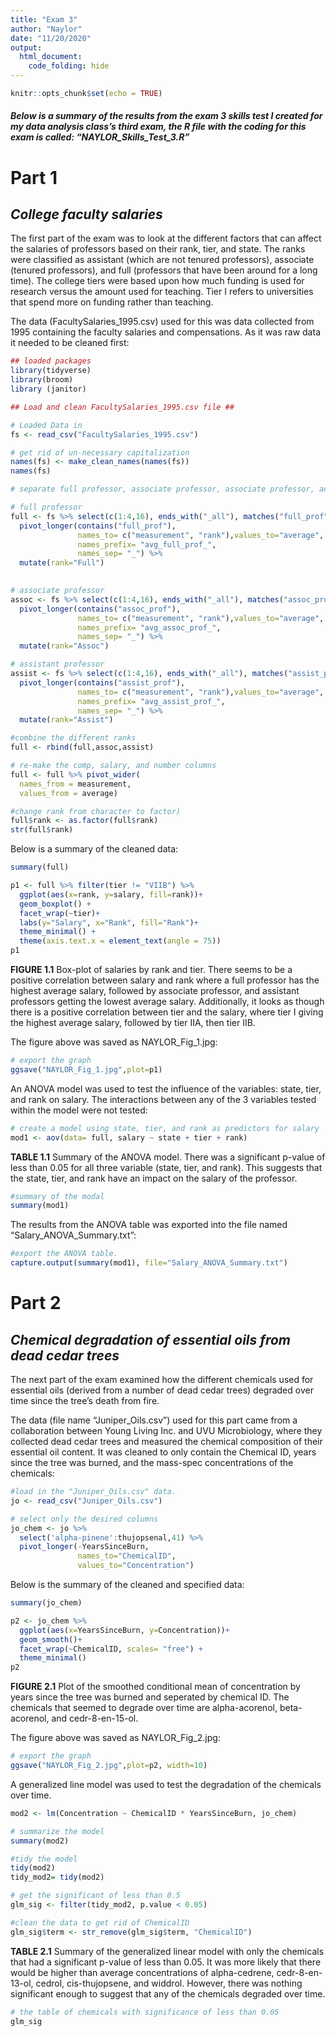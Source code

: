 ```yaml
---
title: "Exam 3"
author: "Naylor"
date: "11/20/2020"
output: 
  html_document:
    code_folding: hide
---
```


```r
knitr::opts_chunk$set(echo = TRUE)
```



#### *Below is a summary of the results from the exam 3 skills test I created for my data analysis class's third exam, the R file with the coding for this exam is called: "NAYLOR_Skills_Test_3.R"*


# **Part 1**
## *College faculty salaries*

The first part of the exam was to look at the different factors that can affect the salaries of professors based on their rank, tier, and state. The ranks were classified as assistant (which are not tenured professors), associate (tenured professors), and full (professors that have been around for a long time). The college tiers were based upon how much funding is used for research versus the amount used for teaching. Tier I refers to universities that spend more on funding rather than teaching.

The data (FacultySalaries_1995.csv) used for this was data collected from 1995 containing the faculty salaries and compensations. As it was raw data it needed to be cleaned first:

```r
## loaded packages
library(tidyverse)
library(broom)
library (janitor)

## Load and clean FacultySalaries_1995.csv file ##

# Loaded Data in 
fs <- read_csv("FacultySalaries_1995.csv")

# get rid of un-necessary capitalization 
names(fs) <- make_clean_names(names(fs))
names(fs)

# separate full professor, associate professor, associate professor, and all professors

# full professor
full <- fs %>% select(c(1:4,16), ends_with("_all"), matches("full_prof")) %>%
  pivot_longer(contains("full_prof"),
               names_to= c("measurement", "rank"),values_to="average",
               names_prefix= "avg_full_prof_",
               names_sep= "_") %>%
  mutate(rank="Full")
               

# associate professor
assoc <- fs %>% select(c(1:4,16), ends_with("_all"), matches("assoc_prof")) %>%
  pivot_longer(contains("assoc_prof"),
               names_to= c("measurement", "rank"),values_to="average",
               names_prefix= "avg_assoc_prof_",
               names_sep= "_") %>%
  mutate(rank="Assoc")

# assistant professor
assist <- fs %>% select(c(1:4,16), ends_with("_all"), matches("assist_prof")) %>%
  pivot_longer(contains("assist_prof"),
               names_to= c("measurement", "rank"),values_to="average",
               names_prefix= "avg_assist_prof_",
               names_sep= "_") %>%
  mutate(rank="Assist")

#combine the different ranks
full <- rbind(full,assoc,assist)

# re-make the comp, salary, and number columns 
full <- full %>% pivot_wider(
  names_from = measurement,
  values_from = average)

#change rank from character to factor)
full$rank <- as.factor(full$rank)
str(full$rank)
```

Below is a summary of the cleaned data:
```r
summary(full)
```

```r
p1 <- full %>% filter(tier != "VIIB") %>%
  ggplot(aes(x=rank, y=salary, fill=rank))+
  geom_boxplot() +
  facet_wrap(~tier)+
  labs(y="Salary", x="Rank", fill="Rank")+
  theme_minimal() +
  theme(axis.text.x = element_text(angle = 75))
p1
```



**FIGURE 1.1** Box-plot of salaries by rank and tier. There seems to be a positive correlation between salary and rank where a full professor has the highest average salary, followed by associate professor, and assistant professors getting the lowest average salary. Additionally, it looks as though there is a positive correlation between tier and the salary, where tier I giving the highest average salary, followed by tier IIA, then tier IIB.

The figure above was saved as NAYLOR_Fig_1.jpg:
```r
# export the graph
ggsave("NAYLOR_Fig_1.jpg",plot=p1)
```

An ANOVA model was used to test the influence of the variables: state, tier, and rank on salary. The interactions between any of the 3 variables tested within the model were not tested:
```r
# create a model using state, tier, and rank as predictors for salary
mod1 <- aov(data= full, salary ~ state + tier + rank)
```

**TABLE 1.1**
  Summary of the ANOVA model. There was a significant p-value of less than 0.05 for all three variable (state, tier, and rank). This suggests that the state, tier, and rank have an impact on the salary of the professor.
```r
#summary of the modal
summary(mod1)
```

The results from the ANOVA table was exported into the file named "Salary_ANOVA_Summary.txt":
```r
#export the ANOVA table.
capture.output(summary(mod1), file="Salary_ANOVA_Summary.txt")
```



# **Part 2**
## *Chemical degradation of essential oils from dead cedar trees*

The next part of the exam examined how the different chemicals used for essential oils (derived from a number of dead cedar trees) degraded over time since the tree's death from fire.

The data (file name "Juniper_Oils.csv") used for this part came from a collaboration between Young Living Inc. and UVU Microbiology, where they collected dead cedar trees and measured the chemical composition of their essential oil content. It was cleaned to only contain the Chemical ID, years since the tree was burned, and the mass-spec concentrations of the chemicals:

```r
#load in the "Juniper_Oils.csv" data.
jo <- read_csv("Juniper_Oils.csv")

# select only the desired columns
jo_chem <- jo %>%
  select('alpha-pinene':thujopsenal,41) %>%
  pivot_longer(-YearsSinceBurn,
               names_to="ChemicalID",
               values_to="Concentration")
```

Below is the summary of the cleaned and specified data:
```r
summary(jo_chem)
```

```r
p2 <- jo_chem %>%
  ggplot(aes(x=YearsSinceBurn, y=Concentration))+
  geom_smooth()+
  facet_wrap(~ChemicalID, scales= "free") +
  theme_minimal()
p2
```
**FIGURE 2.1**
Plot of the smoothed conditional mean of concentration by years since the tree was burned and seperated by chemical ID. The chemicals that seemed to degrade over time are alpha-acorenol, beta-acorenol, and cedr-8-en-15-ol.

The figure above was saved as NAYLOR_Fig_2.jpg:
```r
# export the graph
ggsave("NAYLOR_Fig_2.jpg",plot=p2, width=10)
```

A generalized line model was used to test the degradation of the chemicals over time.
```r
mod2 <- lm(Concentration ~ ChemicalID * YearsSinceBurn, jo_chem)

# summarize the model
summary(mod2)

#tidy the model
tidy(mod2)
tidy_mod2= tidy(mod2)

# get the significant of less than 0.5
glm_sig <- filter(tidy_mod2, p.value < 0.05)

#clean the data to get rid of ChemicalID
glm_sig$term <- str_remove(glm_sig$term, "ChemicalID")
```

**TABLE 2.1**
  Summary of the generalized linear model with only the chemicals that had a significant p-value of less than 0.05. It was more likely that there would be higher than average concentrations of alpha-cedrene, cedr-8-en-13-ol, cedrol, cis-thujopsene, and widdrol. However, there was nothing significant enough to suggest that any of the chemicals degraded over time. 
```r
# the table of chemicals with significance of less than 0.05
glm_sig
```















